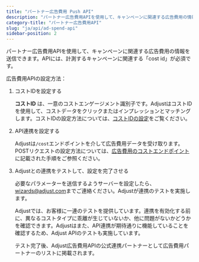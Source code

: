 ```yaml
---
title: "パートナー広告費用 Push API"
description: "パートナー広告費用APIを使用して、キャンペーンに関連する広告費用の情報を送信できます。"
category-title: "パートナー広告費用API"
slug: "ja/api/ad-spend-api"
sidebar-position: 2
---
```


パートナー広告費用APIを使用して、キャンペーンに関連する広告費用の情報を送信できます。APIには、計測するキャンペーンに関連する「cost id」が必須です。

広告費用APIの設定方法：

1. コストIDを設定する

   **コストID** は、一意のコストエンゲージメント識別子です。AdjustはコストIDを使用して、コストデータをクリックまたはインプレッションとマッチングします。コストIDの設定方法については、[コストIDの設定](/ja/api/ad-spend-api/cost-id)をご覧ください。

2. API連携を設定する

   Adjustは`/cost`エンドポイントを介して広告費用データを受け取ります。POSTリクエストの設定方法については、[広告費用のコストエンドポイント](/ja/api/ad-spend-api/cost-endpoint)に記載された手順をご参照ください。

3. Adjustとの連携をテストして、設定を完了させる

   必要なパラメーターを送信するようサーバーを設定したら、[wizards@adjust.com](mailto:wizards@adjust.com)までご連絡ください。Adjustが連携のテストを実施します。

   Adjustでは、お客様に一連のテストを提供しています。連携を有効化する前に、異なるコストタイプに乖離が生じていないか、他に問題がないかどうかを確認できます。Adjustはまた、API連携が期待通りに機能していることを確認するため、Adjust APIのテストも実施しています。

   テスト完了後、Adjust広告費用APIの公式連携パートナーとして広告費用パートナーのリストに掲載されます。
